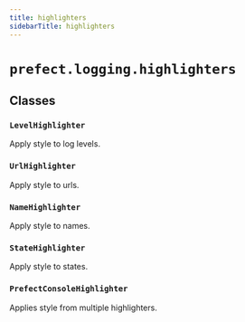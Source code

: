 ```yaml
---
title: highlighters
sidebarTitle: highlighters
---
```


# `prefect.logging.highlighters`

## Classes

### `LevelHighlighter` <sup><a href="https://github.com/PrefectHQ/prefect/blob/main/src/prefect/logging/highlighters.py#L6" target="_blank"><Icon icon="github" size="14" /></a></sup>


Apply style to log levels.


### `UrlHighlighter` <sup><a href="https://github.com/PrefectHQ/prefect/blob/main/src/prefect/logging/highlighters.py#L19" target="_blank"><Icon icon="github" size="14" /></a></sup>


Apply style to urls.


### `NameHighlighter` <sup><a href="https://github.com/PrefectHQ/prefect/blob/main/src/prefect/logging/highlighters.py#L29" target="_blank"><Icon icon="github" size="14" /></a></sup>


Apply style to names.


### `StateHighlighter` <sup><a href="https://github.com/PrefectHQ/prefect/blob/main/src/prefect/logging/highlighters.py#L43" target="_blank"><Icon icon="github" size="14" /></a></sup>


Apply style to states.


### `PrefectConsoleHighlighter` <sup><a href="https://github.com/PrefectHQ/prefect/blob/main/src/prefect/logging/highlighters.py#L54" target="_blank"><Icon icon="github" size="14" /></a></sup>


Applies style from multiple highlighters.

